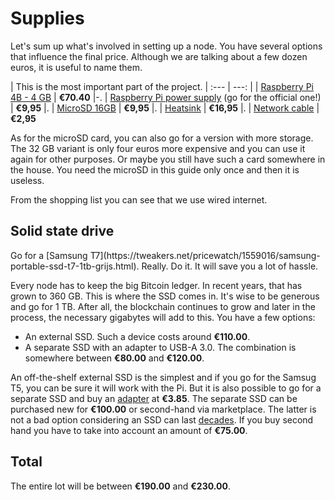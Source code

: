 
# Supplies

Let's sum up what's involved in setting up a node. You have several options that influence the final price. Although we are talking about a few dozen euros, it is useful to name them.

| This is the most important part of the project.
| :--- | ---: |
| [Raspberry Pi 4B - 4 GB](https://tweakers.net/pricewatch/1414470/raspberry-pi-4-model-b-4gb-ram.html) | **€70.40** |-.
| [Raspberry Pi power supply](https://tweakers.net/pricewatch/1415202/raspberry-pi-153w-usb-c-power-supply.html) (go for the official one!) | **€9,95** |.
| [MicroSD 16GB](https://www.kiwi-electronics.nl/nl/transcend-16gb-microsd-premium-400x-class-10-uhs-i-plus-adapter-60mb-s-302) | **€9,95** |.
| [Heatsink](https://www.kiwi-electronics.nl/armor-case-for-rpi4-with-dual-fan-black) | **€16,95** |.
| [Network cable](https://www.kiwi-electronics.nl/nl/cat6-netwerkkabel-zwart-1m-4009) | **€2,95**

As for the microSD card, you can also go for a version with more storage. The 32 GB variant is only four euros more expensive and you can use it again for other purposes. Or maybe you still have such a card somewhere in the house. You need the microSD in this guide only once and then it is useless.

From the shopping list you can see that we use wired internet.

## Solid state drive

<Callout emoji="&#x2139;">
        Go for a [Samsung T7](https://tweakers.net/pricewatch/1559016/samsung-portable-ssd-t7-1tb-grijs.html). Really. Do it. It will save you a lot of hassle.
</Callout>

Every node has to keep the big Bitcoin ledger. In recent years, that has grown to 360 GB. This is where the SSD comes in. It's wise to be generous and go for 1 TB. After all, the blockchain continues to grow and later in the process, the necessary gigabytes will add to this. You have a few options:

* An external SSD. Such a device costs around **€110.00**.
* A separate SSD with an adapter to USB-A 3.0. The combination is somewhere between **€80.00** and **€120.00**.
    
An off-the-shelf external SSD is the simplest and if you go for the Samsug T5, you can be sure it will work with the Pi. But it is also possible to go for a separate SSD and buy an [adapter](https://www.bol.com/nl/p/professional-sata-naar-usb-3-0-kabel-adapter-2-5-inch-ssd-harde-schijf-uitbreiden-connector/9200000104702554/) at **€3.85**. The separate SSD can be purchased new for **€100.00** or second-hand via marketplace. The latter is not a bad option considering an SSD can last [decades](https://youtu.be/__ebnRd3TEQ?t=723). If you buy second hand you have to take into account an amount of **€75.00**.

## Total

The entire lot will be between **€190.00** and **€230.00**.


